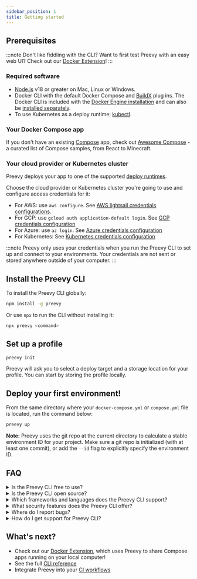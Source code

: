 ```yaml
---
sidebar_position: 1
title: Getting started
---
```


## Prerequisites

:::note Don't like fiddling with the CLI? Want to first test Preevy with an easy web UI? Check out our [Docker Extension](/docker-extension)!
:::

### Required software

- [Node.js](https://nodejs.org/en/download) v18 or greater on Mac, Linux or Windows.
- Docker CLI with the default Docker Compose and [BuildX](https://github.com/docker/buildx#installing) plug ins. The Docker CLI is included with the [Docker Engine installation](https://docs.docker.com/engine/install/) and can also be [installed separately](https://docs.docker.com/compose/install/).
- To use Kubernetes as a deploy runtime: [kubectl](https://kubernetes.io/docs/tasks/tools/#kubectl).

### Your Docker Compose app

If you don't have an existing [Compose](https://docs.docker.com/compose/) app, check out [Awesome Compose](https://github.com/docker/awesome-compose) - a curated list of Compose samples, from React to Minecraft.

### Your cloud provider or Kubernetes cluster

Preevy deploys your app to one of the supported [deploy runtimes](/deploy-runtimes/).

Choose the cloud provider or Kubernetes cluster you're going to use and configure access credentials for it:

- For AWS: use `aws configure`. See [AWS lightsail credentials configurations](/deploy-runtimes/aws-lightsail#credentials-configuration).
- For GCP: use `gcloud auth application-default login`. See [GCP credentials configuration](/deploy-runtimes/gcp-gce#credentials-configuration)
- For Azure: use `az login`. See [Azure credentials configuration](/deploy-runtimes/azure#credentials-configuration)
- For Kubernetes: See [Kubernetes credentials configuration](/deploy-runtimes/kube-pod#requirements)

:::note Preevy only uses your credentials when you run the Preevy CLI to set up and connect to your environments. Your credentials are not sent or stored anywhere outside of your computer.
:::

## Install the Preevy CLI

To install the Preevy CLI globally:

```bash
npm install -g preevy
```

Or use `npx` to run the CLI without installing it:

```bash
npx preevy <command>
```

## Set up a profile

```bash
preevy init
```

Preevy will ask you to select a deploy target and a storage location for your profile. You can start by storing the profile locally.

## Deploy your first environment!

From the same directory where your `docker-compose.yml` or `compose.yml` file is located, run the command below:

```bash
preevy up
```

**Note:** Preevy uses the git repo at the current directory to calculate a stable environment ID for your project. Make sure a git repo is initialized (with at least one commit), or add the `--id` flag to explicitly specify the environment ID.

## FAQ

<details>
  <summary>Is the Preevy CLI free to use?</summary>

  Yes, the Preevy CLI is free to use.
</details>

<details>
  <summary> Is the Preevy CLI open source?</summary>

  Yes, the Preevy CLI is open source. You can find the source code on [Github](https://github.com/livecycle-io/preevy).
</details>

<details>
  <summary>Which frameworks and languages does the Preevy CLI support?</summary>

  The Preevy CLI is language and framework agnostic. It works with anything that runs in a Docker container.
</details>

<details>
  <summary>What security features does the Preevy CLI offer?</summary>

  The Preevy CLI uses a secure [SSH tunnel](https://livecycle.io/blogs/preevy-proxy-service-2/) to expose your local development environment using Livecycle's tunnel server, which is only accessible using HTTPS.

  You can enable private URLs to restrict access to your environment.
</details>

<details>
  <summary>Where do I report bugs?</summary>

  You can report bugs on [Github](https://github.com/livecycle-io/preevy/issues). Or you can join the [Livecycle Community](https://community.livecycle.io/) on Slack and report bugs there.
</details>

<details>
  <summary>How do I get support for Preevy CLI?</summary>

  Join the <a href="https://community.livecycle.io" target="_blank">Livecycle Community</a> on Slack to get support for Preevy CLI.
</details>

## What's next?

- Check out our [Docker Extension](/docker-extension), which uses Preevy to share Compose apps running on your local computer!
- See the full [CLI reference](/cli-reference)
- Integrate Preevy into your [CI workflows](/ci)
